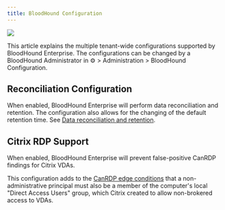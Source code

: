 ---
title: BloodHound Configuration
---

<img src="/assets/enterprise-edition-pill-tag.svg"/> 

This article explains the multiple tenant-wide configurations supported by BloodHound Enterprise. The configurations can be changed by a BloodHound Administrator in ⚙️ > Administration > BloodHound Configuration.

## Reconciliation Configuration


When enabled, BloodHound Enterprise will perform data reconciliation and retention. The configuration also allows for the changing of the default retention time. See [Data reconciliation and retention](/collect-data/enterprise-collection/data-retention).

## Citrix RDP Support

When enabled, BloodHound Enterprise will prevent false-positive CanRDP findings for Citrix VDAs.

This configuration adds to the [CanRDP edge conditions](/resources/edges/can-rdp) that a non-administrative principal must also be a member of the computer's local "Direct Access Users" group, which Citrix created to allow non-brokered access to VDAs.
